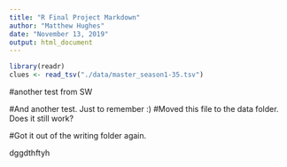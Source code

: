 ```yaml
---
title: "R Final Project Markdown"
author: "Matthew Hughes"
date: "November 13, 2019"
output: html_document
---
```


```r
library(readr)
clues <- read_tsv("./data/master_season1-35.tsv")


```
#another test from SW

#And another test. Just to remember :)
#Moved this file to the data folder. Does it still work?

#Got it out of the writing folder again.

dggdthftyh